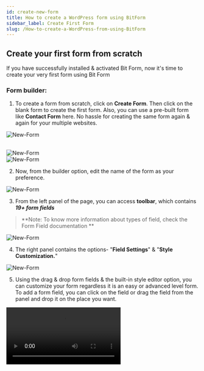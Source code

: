 ```yaml
---
id: create-new-form
title: How to create a WordPress form using BitForm
sidebar_label: Create First Form
slug: /How-to-create-a-WordPress-from-using-BitForm
---
```



## Create your first form from scratch

If you have successfully installed & activated Bit Form, now it's time to create your very first form using Bit Form

### **Form builder:**

1. To create a form from scratch, click on **Create Form**. Then click on the blank form to create the first form. Also, you can use a pre-built form like **Contact Form** here. No hassle for creating the same form again & again for your multiple websites.

 <Image
  src="New form/Create-First-Form-Bit-Form"
  alt="New-Form"
  w="1875"
  h="420"
/>

 <br />
 <Image src="New form/Blank-Form-Bit-Form" alt="New-Form" w="1875" h="420" />

 <br />
 <Image src="New form/Contact-form-Bit-Form" alt="New-Form" w="700" h="400" />

2. Now, from the builder option, edit the name of the form as your preference.

 <Image src="New form/Edit-form-name-Bit-Form" alt="New-Form" w="1517" h="250" />

3. From the left panel of the page, you can access **toolbar**, which contains **_19+ form fields_**

 > **Note: To know more information about types of field, check the Form Field documentation **

 <Image src="New form/Form-fields-Bit-Form" alt="New-Form" w="700" h="700" />
 <br />

4. The right panel contains the options- "**Field Settings**" & "**Style Customization.**"

 <Image src="New form/Field-settings-Bit-Form" alt="New-Form" w="1000" h="450" />

5. Using the drag & drop form fields & the built-in style editor option, you can customize your form regardless it is an easy or advanced level form. To add a form field, you can click on the field or drag the field from the panel and drop it on the place you want.

 <Video src="Drag-Drop" alt="New-Form" w="800" h="400" />

6. To edit the fields you have to hover on the fields that you want to customize.
You can also edit the field by clicking on the individual field setting option. In
the same way, you can set the field settings, you can customize the field properties.
>**Note: To know more information about style customization, check the documentation
**

 <Image
  src="New form/Edit-Form-fields-Bit Form"
  alt="New-Form"
  w="1904"
  h="300"
/>
7. If you want to delete any field, simply hover to the specific fields & press the
cross button here.

 <Image src="New form/Delete-Field-Bit-Form" alt="New-Form" w="1530" h="300" />

8.  As we have said before, Bit Form is device-friendly; hence, you can see the live for preview of **_Tablet_**, **_Mobile_**, **_Desktop_** version clicking the marked option.

 <Image
  src="New form/Device-friendly-Bit-Form"
  alt="New-Form"
  w="1325"
  h="300"
/>

9.  Once you are done with field settings, save the form.

 <Image src="New form/Save-form-Bit-Form" alt="New-Form" w="1750" h="200" />

### ** How you can embed short code:**

There are three ways you can display the form you have created with Bit Form on your desired page. The ways are described below-

**1. Add Bit Form using Short Code :**

After creating a form you can view that from the form list of Bit Form with the generated short code. You have to copy the short code & simply paste it on the page where you want to show the form to the user.

 <Image
  src="New form/Add-Short-Code-Bit-Form."
  alt="New-Form"
  w="1920"
  h="400"
/>

**2. Add Bit Form using Gutenberg Block:**

Navigate to the page where you want to show the form. Click on **_to choose a block_** & then on **_+(Add block)_** option. Now you can see the block called **_Bit Form_** & click on that block. After that you have to choose the form you created earlier from the block. So you are set to live on that page on your site.

 <Image
  src="New form/Gutenberg-block-Bit-Form."
  alt="New-Form"
  w="1920"
  h="350"
/>

**3. Add Bit Form using Elementor page:**

Click on the **_Edit with "Elementor_** of the page where you want to display the form. Navigate to the **_Elements_**. Search for the widget **_Shortcode_**, drag & drop the widget on the page. Now copy the form shortcode from the form list of Bit Form & copy that on the input field called **_Enter your shortcode_**. You can see the preview of your form layout on the right middle side of the page. Update the page to view the page on your website.

 <Image
  src="New form/Edit-With-Elementor-1-Bit-Form."
  alt="New-Form"
  w="1920"
  h="350"
/>

 <Image
  src="New form/Edit-With-Elementor-2-Bit-Form."
  alt="New-Form"
  w="1920"
  h="350"
/>

 <Image
  src="New form/Edit-With-Elementor-3-Bit-Form."
  alt="New-Form"
  w="1920"
  h="350"
/>

### ** Responses:**

- Once you are done with setting your form on the front end, you can see the submission on the Bit form- **Form Responses** page.

<Image src="New form/Form-Responses-Bit-form" alt="New-Form" w="1920" h="400" />

- You can **_edit_**, **_duplicate_** & **_delete_** the submissions from the responses page if you need to. You can simply run these actions by clicking the three dots attached at the right corner side of every single response. Also, if you click on entry responses, you can edit & delete the particular entry.

 <Image src="New form/Edit-responses-Bit-Form" alt="New-Form" w="1000" h="250" />

- You can view related info of the submission from the **_Response Details_** option.

 <Image
  src="New form/Responses-details-Bit-Form"
  alt="New-Form"
  w="1903"
  h="250"
 />
- ***Related Info*** contains two option - ***Timeline*** & ***Note***. If you edit
any entry data, then the details of that specific edited entry will be listed on
the 'Timeline' option. Also, you can save a 'Note' if it is necessary for that submission.
 <Image src="New form/Related-info-Bit-Form" alt="New-Form" w="1093" h="300" />

### ** Settings:**

1.  **Form Settings:** To navigate to the form settings, click on the **_Settings_** option from the top of the form builder page. Settings option contains :

    - Allow single entry for each IP address.

    - Capture GCID

    - Disable form after limited entry

    - Limit Form Submission period

    - Blocked IP list

    - Allowed IP

 <Image src="New form/Form-Settings-Bit-Form" alt="New-Form" w="1393" h="400" />
2. ** Confirmation:** You can customize different kind of ***success/error message***
that will be shown when user submit any form. Also can set ***Redirect page*** &
***Webhooks***.

 <Image src="New form/Confirmation-Bit-Form" alt="New-Form" w="1542" h="300" />
3. **Conditional Logic:** In Bit Form, conditional logic are some set of actions
which are executed when certain specific condition will be triggered. When user submit
any form, the following workflow will be triggered & some actions will be held .
 >**[Note: To know more information about conditional logic, check the documentation]**
 
 <Image
  src="New form/Conditional-logic-Bit-Form"
  alt="New-Form"
  w="1448"
  h="450"
 />
4. **Email Templates:** When user will submit any form if you want to notify via
email notification. then you can set customized email body from 'Email Templates'.

 <Image
  src="New form/Email-Templates- Bit-Form"
  alt="New-Form"
  w="1585"
  h="300"
/>
5. **Integration:** You can integrate Bit Form with 29+ third party app to collect
user information that can help you to track your lead.

 <Image src="New form/Integration-Bit-Form" alt="New-Form" w="1601" h="400" />

**_We hope this documentation wil make it eaiser for you to create your first form_**
